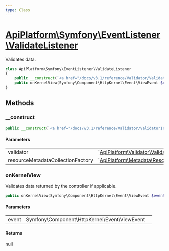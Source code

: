 ```yaml
---
type: Class
---
```


# [ApiPlatform\Symfony\EventListener\ValidateListener](/docs/v3.1/reference/Symfony/EventListener/ValidateListener)

Validates data.


```php
class ApiPlatform\Symfony\EventListener\ValidateListener
{
    public __construct(`<a href="/docs/v3.1/reference/Validator/ValidatorInterface">ApiPlatform\Validator\ValidatorInterface</a>` $validator, `<a href="/docs/v3.1/reference/Metadata/Resource/Factory/ResourceMetadataCollectionFactoryInterface">ApiPlatform\Metadata\Resource\Factory\ResourceMetadataCollectionFactoryInterface</a>` $resourceMetadataCollectionFactory)
    public onKernelView(Symfony\Component\HttpKernel\Event\ViewEvent $event): null
}
```
## Methods

### __construct



```php
public __construct(`<a href="/docs/v3.1/reference/Validator/ValidatorInterface">ApiPlatform\Validator\ValidatorInterface</a>` $validator, `<a href="/docs/v3.1/reference/Metadata/Resource/Factory/ResourceMetadataCollectionFactoryInterface">ApiPlatform\Metadata\Resource\Factory\ResourceMetadataCollectionFactoryInterface</a>` $resourceMetadataCollectionFactory)
```

#### Parameters

<table><tbody>
<tr><td>validator</td><td>`<a href="/docs/v3.1/reference/Validator/ValidatorInterface">ApiPlatform\Validator\ValidatorInterface</a>`</td><td></td></tr><tr><td>resourceMetadataCollectionFactory</td><td>`<a href="/docs/v3.1/reference/Metadata/Resource/Factory/ResourceMetadataCollectionFactoryInterface">ApiPlatform\Metadata\Resource\Factory\ResourceMetadataCollectionFactoryInterface</a>`</td><td></td></tr>
</tbody>
</table>

### onKernelView

Validates data returned by the controller if applicable.

```php
public onKernelView(Symfony\Component\HttpKernel\Event\ViewEvent $event): null
```

#### Parameters

<table><tbody>
<tr><td>event</td><td>Symfony\Component\HttpKernel\Event\ViewEvent</td><td></td></tr>
</tbody>
</table>

#### Returns

null
